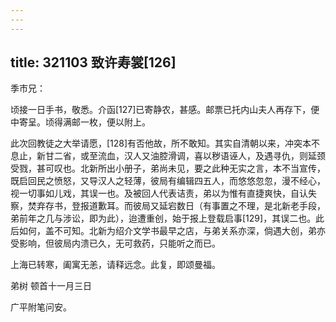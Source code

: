 ```yaml
---
---
---
```

title: 321103 致许寿裳[126]
---




季巿兄：

顷接一日手书，敬悉。介函[127]已寄静农，甚感。邮票已托内山夫人再存下，便中寄呈。顷得满邮一枚，便以附上。

此次回教徒之大举请愿，[128]有否他故，所不敢知。其实自清朝以来，冲突本不息止，新甘二省，或至流血，汉人又油腔滑调，喜以秽语诬人，及遇寻仇，则延颈受戮，甚可叹也。北新所出小册子，弟尚未见，要之此种无实之言，本不当宣传，既启回民之愤怒，又导汉人之轻薄，彼局有编辑四五人，而悠悠忽忽，漫不经心，视一切事如儿戏，其误一也。及被回人代表诘责，弟以为惟有直捷爽快，自认失察，焚弃存书，登报道歉耳。而彼局又延宕数日（有事置之不理，是北新老手段，弟前年之几与涉讼，即为此），迨遭重创，始于报上登载启事[129]，其误二也。此后如何，盖不可知。北新为绍介文学书最早之店，与弟关系亦深，倘遇大创，弟亦受影响，但彼局内溃已久，无可救药，只能听之而已。

上海已转寒，阖寓无恙，请释远念。此复，即颂曼福。

弟树 顿首十一月三日

广平附笔问安。